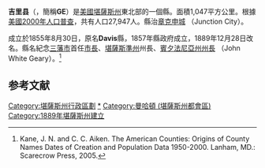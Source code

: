 {{noteTA
|T=zh-hans:吉里县 (堪萨斯州);zh-hk:吉里縣 (堪薩斯州);zh-tw:吉里郡 (堪薩斯州);
|1=zh-hans:县;zh-hk:縣;zh-tw:郡;
}}

<!--[[File:Map_of_Kansas_highlighting_Geary_County.svg|250px]]-->
{{Infobox U.S. County|
county=吉里縣|
state=堪薩斯州|
en county=Geary County|
en state=Kansas|
founded=[[March_7|March 7]], 1889|
seat wl=Junction City|
area km=1,047|area mi=404|
area land km=996|area land mi=385|
area water km=51|area water mi=20|
area percentage=4.87%|
census estimate yr=2006|
pop=24,174|
density km=24.3|density mi=62.8|
time zone=Central|
UTC offset=-6|
DST offset=-5|
web=www.geary.kansasgov.com|
named for=[[John_W._Geary|John W. Geary]]}}
'''吉里县'''（{{lang-en|Geary County}}，簡稱'''GE'''）是[[美國|美國]][[堪薩斯州|堪薩斯州]]東北部的一個縣。面積1,047平方公里。根據[[美國2000年人口普查|美國2000年人口普查]]，共有人口27,947人。縣治[[章克申城_(堪薩斯州)|章克申城]] （Junction City）。

成立於1855年8月30日，原名'''Davis'''縣，1857年縣政府成立，1889年12月28日改名。縣名紀念[[三藩市|三藩市]]首任[[三藩市市長|市長]]、[[堪薩斯準州|堪薩斯準州]]州長、[[賓夕法尼亞州|賓夕法尼亞州]][[賓夕法尼亞州長|州長]]{{link-en|約翰·懷特·吉里|John W. Geary}} （John White Geary）。<ref>Kane, J. N. and C. C. Aiken. The American Counties: Origins of County Names Dates of Creation and Population Data 1950-2000. Lanham, MD.: Scarecrow Press, 2005.</ref>

==参考文献==
{{reflist}}

{{吉里縣 (堪薩斯州)}}

{{DEFAULTSORT:Geary County, Kansas}}
[[Category:堪薩斯州行政區劃|Category:堪薩斯州行政區劃]]
[[Category:堪薩斯州吉里郡|*]]
[[Category:曼哈頓_(堪薩斯州都會區)|Category:曼哈頓 (堪薩斯州都會區)]]
[[Category:1889年堪薩斯州建立|Category:1889年堪薩斯州建立]]
{{Kansas-stub}}